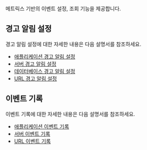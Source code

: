 메트릭스 기반의 이벤트 설정, 조회 기능을 제공합니다.

## 경고 알림 설정

경고 알림 설정에 대한 자세한 내용은 다음 설명서를 참조하세요. 

* [애플리케이션 경고 알림 설정](../java/warning-notice)
* [서버 경고 알림 설정](../server/warning-notice)
* [데이터베이스 경고 알림 설정](../mysql/warning-notice)
* [URL 경고 알림 설정](../url/url-event)

## 이벤트 기록

이벤트 기록에 대한 자세한 내용은 다음 설명서를 참조하세요. 

* [애플리케이션 이벤트 기록](../java/set-event-history)
* [서버 이벤트 기록](../server/set-event-history)
* [URL 이벤트 기록](../url/url-event-history)